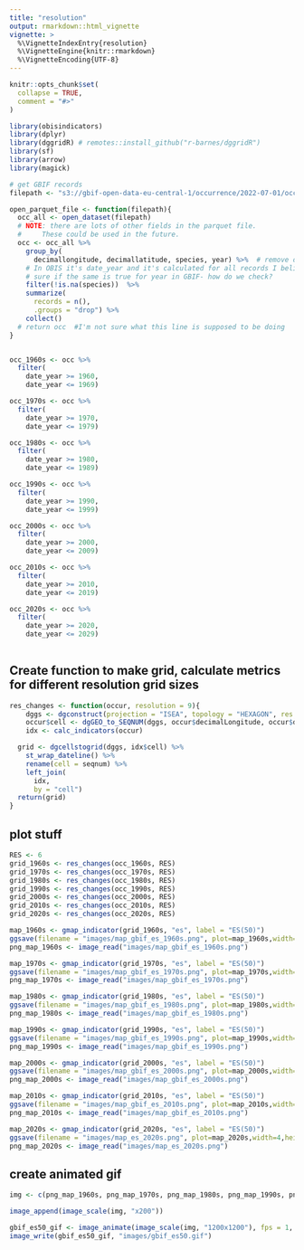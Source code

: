 ```yaml
---
title: "resolution"
output: rmarkdown::html_vignette
vignette: >
  %\VignetteIndexEntry{resolution}
  %\VignetteEngine{knitr::rmarkdown}
  %\VignetteEncoding{UTF-8}
---
```


```r
knitr::opts_chunk$set(
  collapse = TRUE,
  comment = "#>"
)
```

```r
library(obisindicators)
library(dplyr)
library(dggridR) # remotes::install_github("r-barnes/dggridR")
library(sf)
library(arrow)
library(magick)
```

```r
# get GBIF records
filepath <- "s3://gbif-open-data-eu-central-1/occurrence/2022-07-01/occurrence.parquet"

open_parquet_file <- function(filepath){
  occ_all <- open_dataset(filepath)
  # NOTE: there are lots of other fields in the parquet file.
  #     These could be used in the future.
  occ <- occ_all %>%
    group_by(
      decimallongitude, decimallatitude, species, year) %>%  # remove duplicate rows
    # In OBIS it's date_year and it's calculated for all records I believe, I'm not
    # sure if the same is true for year in GBIF- how do we check?
    filter(!is.na(species))  %>%
    summarize(
      records = n(),
      .groups = "drop") %>%
    collect()
  # return occ  #I'm not sure what this line is supposed to be doing
}


occ_1960s <- occ %>%
  filter(
    date_year >= 1960,
    date_year <= 1969)

occ_1970s <- occ %>%
  filter(
    date_year >= 1970,
    date_year <= 1979)

occ_1980s <- occ %>%
  filter(
    date_year >= 1980,
    date_year <= 1989)

occ_1990s <- occ %>%
  filter(
    date_year >= 1990,
    date_year <= 1999)

occ_2000s <- occ %>%
  filter(
    date_year >= 2000,
    date_year <= 2009)

occ_2010s <- occ %>%
  filter(
    date_year >= 2010,
    date_year <= 2019) 

occ_2020s <- occ %>%
  filter(
    date_year >= 2020,
    date_year <= 2029) 
    
```

## Create function to make grid, calculate metrics for different resolution grid sizes

```r
res_changes <- function(occur, resolution = 9){
    dggs <- dgconstruct(projection = "ISEA", topology = "HEXAGON", res = resolution)
    occur$cell <- dgGEO_to_SEQNUM(dggs, occur$decimalLongitude, occur$decimalLatitude)[["seqnum"]]
    idx <- calc_indicators(occur)

  grid <- dgcellstogrid(dggs, idx$cell) %>%
    st_wrap_dateline() %>%
    rename(cell = seqnum) %>%
    left_join(
      idx,
      by = "cell")
  return(grid)
}
```

## plot stuff
```r
RES <- 6
grid_1960s <- res_changes(occ_1960s, RES)
grid_1970s <- res_changes(occ_1970s, RES)
grid_1980s <- res_changes(occ_1980s, RES)
grid_1990s <- res_changes(occ_1990s, RES)
grid_2000s <- res_changes(occ_2000s, RES)
grid_2010s <- res_changes(occ_2010s, RES)
grid_2020s <- res_changes(occ_2020s, RES)

map_1960s <- gmap_indicator(grid_1960s, "es", label = "ES(50)")
ggsave(filename = "images/map_gbif_es_1960s.png", plot=map_1960s,width=4,height=4,units="in",scale=1)
png_map_1960s <- image_read("images/map_gbif_es_1960s.png")

map_1970s <- gmap_indicator(grid_1970s, "es", label = "ES(50)")
ggsave(filename = "images/map_gbif_es_1970s.png", plot=map_1970s,width=4,height=4,units="in",scale=1)
png_map_1970s <- image_read("images/map_gbif_es_1970s.png")

map_1980s <- gmap_indicator(grid_1980s, "es", label = "ES(50)")
ggsave(filename = "images/map_gbif_es_1980s.png", plot=map_1980s,width=4,height=4,units="in",scale=1)
png_map_1980s <- image_read("images/map_gbif_es_1980s.png")

map_1990s <- gmap_indicator(grid_1990s, "es", label = "ES(50)")
ggsave(filename = "images/map_gbif_es_1990s.png", plot=map_1990s,width=4,height=4,units="in",scale=1)
png_map_1990s <- image_read("images/map_gbif_es_1990s.png")

map_2000s <- gmap_indicator(grid_2000s, "es", label = "ES(50)")
ggsave(filename = "images/map_gbif_es_2000s.png", plot=map_2000s,width=4,height=4,units="in",scale=1)
png_map_2000s <- image_read("images/map_gbif_es_2000s.png")

map_2010s <- gmap_indicator(grid_2010s, "es", label = "ES(50)")
ggsave(filename = "images/map_gbif_es_2010s.png", plot=map_2010s,width=4,height=4,units="in",scale=1)
png_map_2010s <- image_read("images/map_gbif_es_2010s.png")

map_2020s <- gmap_indicator(grid_2020s, "es", label = "ES(50)")
ggsave(filename = "images/map_es_2020s.png", plot=map_2020s,width=4,height=4,units="in",scale=1)
png_map_2020s <- image_read("images/map_es_2020s.png")
```

## create animated gif
```r
img <- c(png_map_1960s, png_map_1970s, png_map_1980s, png_map_1990s, png_map_2000s, png_map_2010s, png_map_2020s)

image_append(image_scale(img, "x200"))

gbif_es50_gif <- image_animate(image_scale(img, "1200x1200"), fps = 1, dispose = "previous")
image_write(gbif_es50_gif, "images/gbif_es50.gif")
```